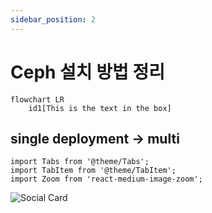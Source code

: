 ```yaml
---
sidebar_position: 2
---
```


# Ceph 설치 방법 정리 

```mermaid
flowchart LR
    id1[This is the text in the box]
```

## single deployment -> multi

```mdx-code-block
import Tabs from '@theme/Tabs';
import TabItem from '@theme/TabItem';
import Zoom from 'react-medium-image-zoom';
```
<Zoom>

![Social Card](/img/myLogo.jpg)

</Zoom>
